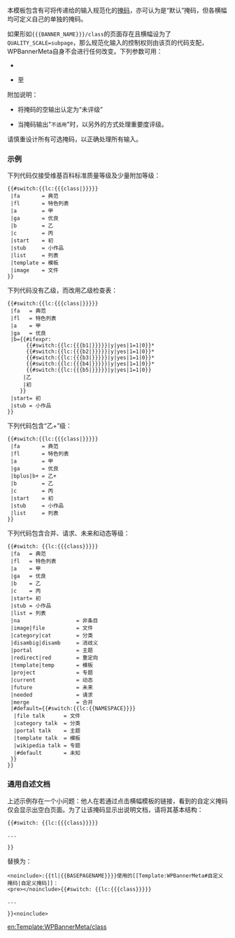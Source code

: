 <includeonly><!-- 在這裡加入模板的保護標識 --></includeonly><noinclude>{{template doc page viewed directly}}</noinclude>
{{noteTA|G1=IT}}
本模板包含有可将传递给{{para|class}}的输入规范化的[[掩码]]，亦可认为是“默认”掩码，但各横幅均可定义自己的单独的掩码。

如果形如<code><nowiki>{{{BANNER_NAME}}}/class</nowiki></code>的页面存在且横幅设为了<code>QUALITY_SCALE=subpage</code>，那么规范化输入的控制权则由该页的代码支配，WPBannerMeta自身不会进行任何改变。下列参数可用：
*{{para|class}}
*{{para|b1}}至{{para|b6}}

附加说明：
*{{tlx|WPBannerMeta/qualityscale}} 将掩码的空输出认定为“未评级”
*{{tlx|WPBannerMeta/importancescale}} 当掩码输出"<tt>不适用</tt>"时，以另外的方式处理重要度评级。

请慎重设计所有可选掩码，以正确处理所有输入。

{{important|请'''不要'''单单复制本页面的内容来创建自定义掩码。如果该横幅并不需要使用特殊的方式处理{{para|class}}的输入，请直接使用默认掩码即可。}}

=== 示例 ===

下列代码仅接受维基百科标准质量等级及少量附加等级：
<pre>
{{#switch:{{lc:{{{class|}}}}}
 |fa       = 典范
 |fl       = 特色列表
 |a        = 甲
 |ga       = 优良
 |b        = 乙
 |c        = 丙
 |start    = 初
 |stub     = 小作品
 |list     = 列表
 |template = 模板
 |image    = 文件
}}
</pre>
下列代码没有乙级，而改用乙级检查表：
<pre>
{{#switch:{{lc:{{{class|}}}}}
 |fa   = 典范
 |fl   = 特色列表
 |a    = 甲
 |ga   = 优良
 |b={{#ifexpr:
      {{#switch:{{lc:{{{b1|}}}}}|y|yes|1=1|0}}*
      {{#switch:{{lc:{{{b2|}}}}}|y|yes|1=1|0}}*
      {{#switch:{{lc:{{{b3|}}}}}|y|yes|1=1|0}}*
      {{#switch:{{lc:{{{b4|}}}}}|y|yes|1=1|0}}*
      {{#switch:{{lc:{{{b5|}}}}}|y|yes|1=1|0}}
     |乙
     |初
    }}
 |start= 初
 |stub = 小作品
}}
</pre>

下列代码包含“乙+”级：
<pre>
{{#switch:{{lc:{{{class|}}}}}
 |fa       = 典范
 |fl       = 特色列表
 |a        = 甲
 |ga       = 优良
 |bplus|b+ = 乙+
 |b        = 乙
 |c        = 丙
 |start    = 初
 |stub     = 小作品
 |list     = 列表
}}
</pre>

下列代码包含合并、请求、未来和动态等级：
<pre>
{{#switch: {{lc:{{{class}}}}}
 |fa   = 典范
 |fl   = 特色列表
 |a    = 甲
 |ga   = 优良
 |b    = 乙
 |c    = 丙
 |start= 初
 |stub = 小作品
 |list = 列表
 |na                  = 非条目
 |image|file          = 文件
 |category|cat        = 分类
 |disambig|disamb     = 消歧义
 |portal              = 主题
 |redirect|red        = 重定向
 |template|temp       = 模板
 |project             = 专题
 |current             = 动态
 |future              = 未来
 |needed              = 请求
 |merge               = 合并
 |#default={{#switch:{{lc:{{NAMESPACE}}}}
  |file talk      = 文件
  |category talk  = 分类
  |portal talk    = 主题
  |template talk  = 模板
  |wikipedia talk = 专题
  |#default       = 未知
 }}
}}
</pre>

=== 通用自述文档 ===
上述示例存在一个小问题：他人在若通过点击横幅模板的链接，看到的自定义掩码仅会显示出空白页面。为了让该掩码显示出说明文档，请将其基本结构：
<pre>
{{#switch: {{lc:{{{class}}}}}

...

}}
</pre>
替换为：
<pre>
<noinclude>:{{tl|{{BASEPAGENAME}}}}使用的[[Template:WPBannerMeta#自定义掩码|自定义掩码]]：
<pre></noinclude>{{#switch: {{lc:{{{class}}}}}

...

}}<noinclude></pre></noinclude>
</pre>

<includeonly>
[[en:Template:WPBannerMeta/class]]
</includeonly>